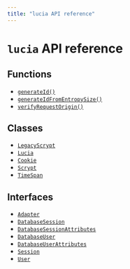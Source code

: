 ```yaml
---
title: "lucia API reference"
---
```


# `lucia` API reference

## Functions

- [`generateId()`](/reference/main/generateId)
- [`generateIdFromEntropySize()`](/reference/main/generateIdFromEntropySize)
- [`verifyRequestOrigin()`](/reference/main/verifyRequestOrigin)

## Classes

- [`LegacyScrypt`](/reference/main/LegacyScrypt)
- [`Lucia`](/reference/main/Lucia)
- [`Cookie`](/reference/main/SessionCookie)
- [`Scrypt`](/reference/main/Scrypt)
- [`TimeSpan`](/reference/main/TimeSpan)

## Interfaces

- [`Adapter`](/reference/main/Adapter)
- [`DatabaseSession`](/reference/main/DatabaseSession)
- [`DatabaseSessionAttributes`](/reference/main/DatabaseSessionAttributes)
- [`DatabaseUser`](/reference/main/DatabaseUser)
- [`DatabaseUserAttributes`](/reference/main/DatabaseUserAttributes)
- [`Session`](/reference/main/Session)
- [`User`](/reference/main/User)
